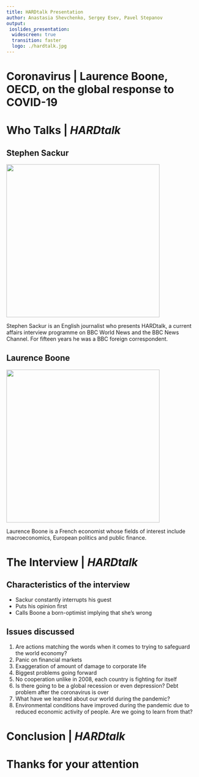 ```yaml
---
title: HARDtalk Presentation
author: Anastasia Shevchenko, Sergey Esev, Pavel Stepanov
output:
 ioslides_presentation:
  widescreen: true
  transition: faster
  logo: ./hardtalk.jpg
---
```


# Coronavirus | Laurence Boone, OECD, on the global response to COVID-19

# Who Talks | *HARDtalk*

## Stephen Sackur { .flexbox .vcenter }

<div class="columns-2">
![](./sackur.jpg){width=400px}

Stephen Sackur is an English journalist who presents HARDtalk, a current
affairs interview programme on BBC World News and the BBC News Channel. For
fifteen years he was a BBC foreign correspondent.
</div>

## Laurence Boone { .flexbox .vcenter }

<div class="columns-2">
![](./boone.jpg){width=400px}

Laurence Boone is a French economist whose fields of interest include
macroeconomics, European politics and public finance.
</div>

# The Interview | *HARDtalk*

## Characteristics of the interview { .flexbox .vcenter }

- Sackur constantly interrupts his guest
- Puts his opinion first
- Calls Boone a born-optimist implying that she's wrong

## Issues discussed { .flexbox .vcenter }

1. Are actions matching the words when it comes to trying to safeguard the
   world economy?
2. Panic on financial markets
3. Exaggeration of amount of damage to corporate life
4. Biggest problems going forward
5. No cooperation unlike in 2008, each country is fighting for itself
6. Is there going to be a global recession or even depression? Debt problem
   after the coronavirus is over
7. What have we learned about our world during the pandemic?
8. Environmental conditions have improved during the pandemic due to reduced
   economic activity of people. Are we going to learn from that?

# Conclusion | *HARDtalk*

# Thanks for your attention
